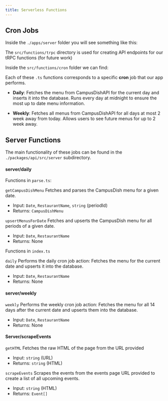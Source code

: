 ```yaml
---
title: Serverless Functions
---
```




## Cron Jobs

Inside the `./apps/server` folder you will see something like this:

<Files>
<Folder name="apps/server" defaultOpen>
 <Folder name="node_modules" defaultOpen/>
 <Folder name="src" defaultOpen>
  <Folder name="functions" defaultOpen>
    <Folder name="cron"/>
    <Folder name="trpc"/>   
  </Folder>
</Folder>
</Folder>
</Files>

The `src/functions/trpc` directory is used for creating API endpoints for our tRPC functions (for future work)

Inside the `src/functions/cron` folder we can find:

<Files>
<Folder name="cron" defaultOpen>
 <File name="daily.ts"/>
 <File name="weekly.ts"/>
</Folder>
</Files>

Each of these `.ts` functions corresponds to a specific **cron** job that 
our app performs.

- **Daily**: Fetches the menu from CampusDishAPI for the current day and inserts
it into the database. Runs every day at midnight to ensure the most up to date 
menu information.

- **Weekly**: Fetches all menus from CampusDishAPI for all days at most 2 week 
away from today. Allows users to see future menus for up to 2 week away.

## Server Functions

The main functionality of these jobs can be found in the `./packages/api/src/server` subdirectory.

#### server/daily

Functions in `parse.ts`:

`getCampusDishMenu`
	Fetches and parses the CampusDish menu for a given date.
- Input: `Date`, `RestaurantName`, `string` (periodId)
- Returns: `CampusDishMenu`

`upsertMenusForDate`
	Fetches and upserts the CampusDish menu for all periods of a given date.
- Input: `Date`, `RestaurantName`
- Returns: None

Functions in `index.ts`

`daily`
	Performs the daily cron job action: Fetches the menu for the current date and upserts it into the database.
- Input: `Date`, `RestaurantName`
- Returns: None

#### server/weekly

`weekly`
	Performs the weekly cron job action: Fetches the menu for all 14 days after the current date and upserts them into the database.
- Input: `Date`, `RestaurantName`
- Returns: None

#### Server/scrapeEvents

`getHTML`
	Fetches the raw HTML of the page from the URL provided
- Input: `string` (URL)
- Returns: `string` (HTML)

`scrapeEvents`
	Scrapes the events from the events page URL provided to create a list of all upcoming events.
- Input: `string` (HTML)
- Returns: `Event[]`